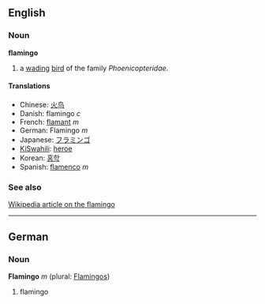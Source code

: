 ==English==
===Noun===
'''flamingo'''

# a [[wade|wading]] [[bird]] of the family ''Phoenicopteridae''.

====Translations====
*Chinese: [[火鸟]]
*Danish: flamingo ''c''
*French: [[flamant]] ''m''
*German: Flamingo ''m''
*Japanese: [[フラミンゴ]]
*[[KiSwahili]]: [[heroe]]
*Korean: [[홍학]]
*Spanish: [[flamenco]] ''m''

===See also===
[[w:flamingo|Wikipedia article on the flamingo]]

----

==German==
===Noun===
'''Flamingo''' ''m'' (plural: [[Flamingos]])

#flamingo